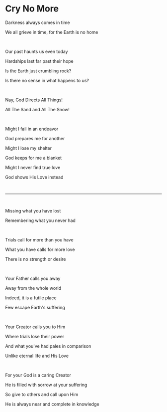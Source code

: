 # Cry No More

Darkness always comes in time

We all grieve in time, for the Earth is no home

<br />

Our past haunts us even today

Hardships last far past their hope

Is the Earth just crumbling rock?

Is there no sense in what happens to us?

<br />

Nay, God Directs All Things!

All The Sand and All The Snow!

<br />

Might I fail in an endeavor

God prepares me for another

Might I lose my shelter

God keeps for me a blanket

Might I never find true love

God shows His Love instead

<br />

---

<br />

Missing what you have lost

Remembering what you never had

<br />

Trials call for more than you have

What you have calls for more love

There is no strength or desire

<p></p>

<br />

Your Father calls you away

Away from the whole world

Indeed, it is a futile place

Few escape Earth's suffering

<br />

Your Creator calls you to Him

Where trials lose their power

And what you've had pales in comparison

Unlike eternal life and His Love

<br />

For your God is a caring Creator

He is filled with sorrow at your suffering

So give to others and call upon Him

He is always near and complete in knowledge
